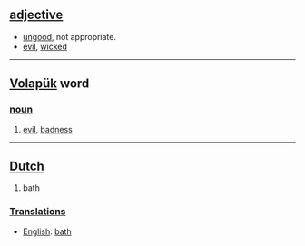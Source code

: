 == [[adjective]] ==
*[[ungood]], not appropriate.
*[[evil]], [[wicked]]

----

== [[Volapük]] word == 
=== [[noun]] ===
# [[evil]], [[badness]]

----

==[[Dutch]]==

#bath

===[[Translation]]s===

*[[English]]: [[bath]]